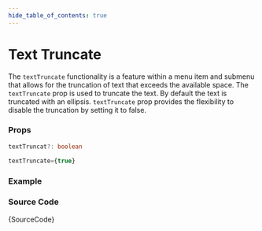 ```yaml
---
hide_table_of_contents: true
---
```



# Text Truncate

The `textTruncate` functionality is a feature within a menu item and submenu that allows for the truncation of text that exceeds the available space. The `textTruncate` prop is used to truncate the text. By default the text is truncated with an ellipsis. `textTruncate` prop provides the flexibility to disable the truncation by setting it to false.

### Props

```ts
textTruncat?: boolean
```

```ts title='Default Value'
textTruncate={true}
```

### Example

<IframeWindow url='https://demos.pixinvent.com/vuexy-nextjs-admin-template/demo-1/en/menu-examples/horizontal-menu/menu/text-truncate' />

### Source Code

<TsToJsCodeSnippet>{SourceCode}</TsToJsCodeSnippet>
